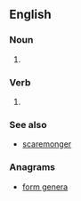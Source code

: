 ==English==

===Noun===
{{en-noun}}

# {{alternative spelling of|fearmonger}}

===Verb===
{{en-verb|head=[[fear]] [[monger]]}}

# {{alternative spelling of|fearmonger}}

===See also===
* [[scaremonger]]

===Anagrams===
* [[form genera#English|form genera]]